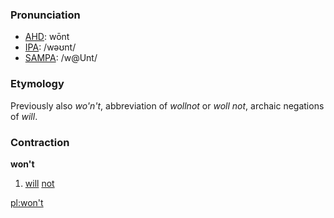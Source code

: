 ===Pronunciation===
*[[w:AHD|AHD]]: wōnt
*[[w:IPA|IPA]]: /wəʊnt/
*[[w:SAMPA|SAMPA]]: /w@Unt/

===Etymology===
Previously also ''wo'n't'', abbreviation of ''wollnot'' or ''woll not'', archaic negations of ''will''.

===Contraction===
'''won't'''

#[[will]] [[not]]

[[pl:won't]]